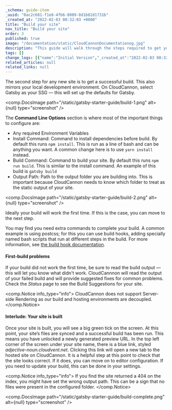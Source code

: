 ```yaml
---
_schema: guide-item
_uuid: "0ac2c681-f1e8-4fb6-8089-8d1b82d1731b"
_created_at: "2022-02-03 00:32:03 +0000"
title: "Build your site"
nav_title: "Build your site"
order: 3
published: true
image: "/documentation/static/CloudCannonDocumentationog.jpg"
description: "This guide will walk through the steps required to get your Gatsby site built, editable and live on CloudCannon."
tags: []
change_logs: [{"name":"Initial Version","_created_at":"2022-02-03 00:32:03 +0000"}]
related_articles: null
related_links: null
---
```


The second step for any new site is to get a successful build. This also mirrors your local development environment. On CloudCannon, select Gatsby as your SSG — this will set up the defaults for Gatsby.

<comp.DocsImage path="/static/gatsby-starter-guide/build-1.png" alt={null} type="screenshot" />

The **Command Line Options** section is where most of the important things to configure are:

* Any required Environment Variables
* Install Command: Command to install dependencies before build. By default this runs `npm install`. This is run as a line of bash and can be anything you want. A common change here is to use `yarn install` instead.
* Build Command: Command to build your site. By default this runs `npm run build`. This is similar to the install command. An example of this build is `gatsby build`
* Output Path: Path to the output folder you are building into. This is important because CloudCannon needs to know which folder to treat as the static output of your site.

<comp.DocsImage path="/static/gatsby-starter-guide/build-2.png" alt={null} type="screenshot" />

Ideally your build will work the first time. If this is the case, you can move to the next step.

You may find you need extra commands to complete your build. A common example is using postcss; for this you can use build hooks, adding specially named bash scripts that run at different steps in the build. For more information, see [the build hook documentation](/documentation/articles/extending-your-build-process-with-hooks/).

#### First-build problems
If your build did not work the first time, be sure to read the build output — this will let you know what didn't work.
CloudCannnon will read the output of your failed build and will provide suggested fixes for common problems.
Check the *Status* page to see the Build Suggestions for your site.

<comp.Notice info_type="info">
  CloudCannon does not support Server-side Rendering as our build and hosting environments are decoupled.
</comp.Notice>

#### Interlude: Your site is built

Once your site is built, you will see a big green tick on the screen. At this point, your site’s files are synced and a successful build has been run. This means you have unlocked a newly generated preview URL. In the top left corner of the screen under your site name, there is a blue link, styled *adjective-noun.cloudvent.net*. Clicking this link will open a new tab to the hosted site on CloudCannon. It is a helpful step at this point to check that the site looks correct. If it does, you can move on to editor configuration. If you need to update your build, this can be done in your settings.

<comp.Notice info_type="info">
  If you find the site returned a 404 on the index, you might have set the wrong output path. This can be a sign that no files were present in the configured folder.
</comp.Notice>

<comp.DocsImage path="/static/gatsby-starter-guide/build-complete.png" alt={null} type="screenshot" />
